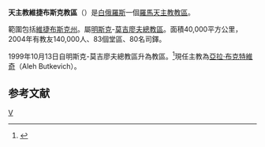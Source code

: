 {{Infobox Roman Catholic diocese
|Roman Catholic Diocese of = 天主教維捷布斯克教區
|Latin name of diocese = Dioecesis Vitebscensis
|image = [[File:Catholic_Church_of_St._Barbara_in_Viciebsk,_Belarus.jpg|250px]]
|caption = 聖芭芭拉主教座堂
|location = [[白俄羅斯|白俄羅斯]]
|territory = 維捷布斯克州
|population = 140,000
|rite = 拉丁禮
|patron = 
|province = 明斯克-莫吉廖夫
|established = 1999年
|cathedral = [[聖芭芭拉主教座堂_(維捷布斯克)|聖芭芭拉主教座堂]]
|cocathedral =
|leadership = 主教
|website = 
|教宗 = 
|metropolitan =
|ordinary = 亞拉·布克特維奇
|coadjutor bishop =
|emeritus =
}}
'''天主教維捷布斯克教區'''（{{lang-la|Dioecesis Vitebscensis}}）是[[白俄羅斯|白俄羅斯]]一個[[羅馬天主教|羅馬天主教]][[教區|教區]]。

範圍包括[[維捷布斯克州|維捷布斯克州]]。屬[[明斯克|明斯克]]-[[莫吉廖夫|莫吉廖夫]][[天主教明斯克-莫吉廖夫總教區|總教區]]。面積40,000平方公里，2004年有教友140,000人、83個堂區、80名司鐸。

1999年10月13日自明斯克-莫吉廖夫總教區升為教區。<ref name="arch">{{Cite web |url=http://www.vatican.va/holy_father/john_paul_ii/apost_constitutions/documents/hf_jp-ii_apc_19991013_ad-aptius-cons-vitbescensis_lt.html |title=升為教區的宗座憲令 |access-date=2010-12-07 |archive-date=2014-05-17 |archive-url=https://web.archive.org/web/20140517002512/http://www.vatican.va/holy_father/john_paul_ii/apost_constitutions/documents/hf_jp-ii_apc_19991013_ad-aptius-cons-vitbescensis_lt.html |dead-url=no }}</ref>現任主教為[[亞拉·布克特維奇|亞拉·布克特維奇]]（Aleh Butkevich）。

==参考文献==
<div class="references-small">
<references></references>
</div>

[[Category:白俄羅斯天主教教區|V]]

{{白俄羅斯天主教教區}}